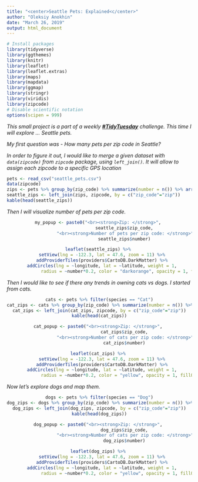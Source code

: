 ```yaml
---
title: "<center>Seattle Pets: Explained<c/center>"
author: "Oleksiy Anokhin"
date: "March 26, 2019"
output: html_document
---
```


```r
# Install packages 
library(tidyverse)
library(ggthemes)
library(knitr)
library(leaflet)
library(leaflet.extras)
library(maps)
library(mapdata)
library(ggmap)
library(stringr)
library(viridis)
library(zipcode)
# Disable scientific notation
options(scipen = 999)
```

_This small project is a part of a weekly [**#TidyTuesday**](https://github.com/rfordatascience/tidytuesday) challenge. This time I will explore ... Seattle pets._

_My first question was - How many pets per zip code in Seattle?_

_In order to figure it out, I would like to merge a given dataset with `data(zipcode)` from `zipcode` package, using `left_join()`. It will allow to assign each zipcode to a specific GPS location_ 

```r
pets <- read_csv("seattle_pets.csv")
data(zipcode)
zips <- pets %>% group_by(zip_code) %>% summarize(number = n()) %>% arrange(desc(number))
seattle_zips <- left_join(zips, zipcode, by = c("zip_code"="zip"))
kable(head(seattle_zips))
```

_Then I will visualize number of pets per zip code._

<center>
```r
my_popup <- paste0("<br><strong>Zip: </strong>", 
                   seattle_zips$zip_code,
                   "<br><strong>Number of pets per zip code: </strong>", 
                   seattle_zips$number)

leaflet(seattle_zips) %>% 
  setView(lng = -122.3, lat = 47.6, zoom = 11) %>%
  addProviderTiles(providers$CartoDB.DarkMatter) %>%
  addCircles(lng = ~longitude, lat = ~latitude, weight = 1,
             radius = ~number*0.2, color = "darkorange", opacity = 1, fillOpacity = 1, popup = ~my_popup)
```
</center>

_Then I would like to see if there any trends in owning cats vs dogs. I started from cats._

<center>
```r
cats <- pets %>% filter(species == "Cat")
cat_zips <- cats %>% group_by(zip_code) %>% summarize(number = n()) %>% arrange(desc(number))
cat_zips <- left_join(cat_zips, zipcode, by = c("zip_code"="zip"))
kable(head(cat_zips))

cat_popup <- paste0("<br><strong>Zip: </strong>", 
                   cat_zips$zip_code,
                   "<br><strong>Number of cats per zip code: </strong>", 
                   cat_zips$number)

leaflet(cat_zips) %>% 
  setView(lng = -122.3, lat = 47.6, zoom = 11) %>%
  addProviderTiles(providers$CartoDB.DarkMatter) %>%
  addCircles(lng = ~longitude, lat = ~latitude, weight = 1,
             radius = ~number*0.2, color = "yellow", opacity = 1, fillOpacity = 1, popup = ~cat_popup)
```
</center>

_Now let's explore dogs and map them._
<center>
```r
dogs <- pets %>% filter(species == "Dog")
dog_zips <- dogs %>% group_by(zip_code) %>% summarize(number = n()) %>% arrange(desc(number))
dog_zips <- left_join(dog_zips, zipcode, by = c("zip_code"="zip"))
kable(head(dog_zips))

dog_popup <- paste0("<br><strong>Zip: </strong>", 
                   dog_zips$zip_code,
                   "<br><strong>Number of cats per zip code: </strong>", 
                   dog_zips$number)

leaflet(dog_zips) %>% 
  setView(lng = -122.3, lat = 47.6, zoom = 11) %>%
  addProviderTiles(providers$CartoDB.DarkMatter) %>%
  addCircles(lng = ~longitude, lat = ~latitude, weight = 1,
             radius = ~number*0.2, color = "yellow", opacity = 1, fillOpacity = 1, popup = ~dog_popup)
```


